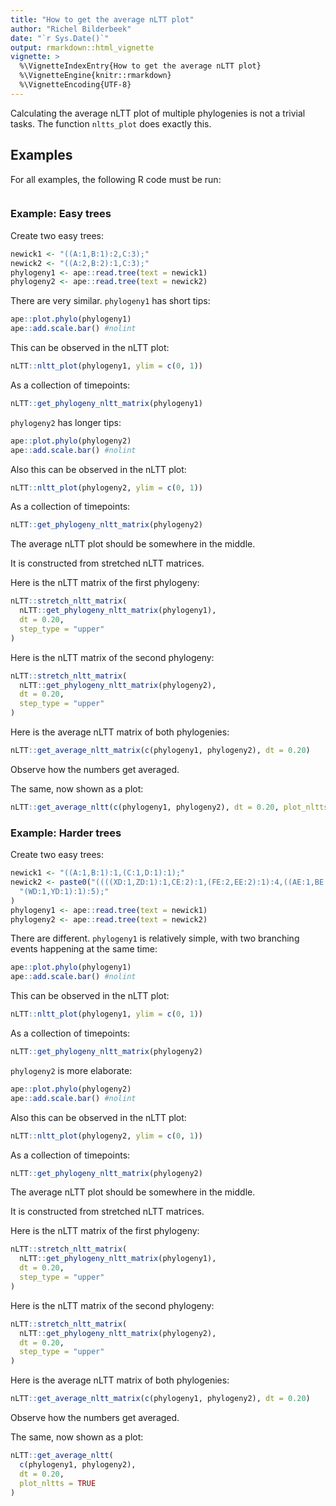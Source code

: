 ```yaml
---
title: "How to get the average nLTT plot"
author: "Richel Bilderbeek"
date: "`r Sys.Date()`"
output: rmarkdown::html_vignette
vignette: >
  %\VignetteIndexEntry{How to get the average nLTT plot}
  %\VignetteEngine{knitr::rmarkdown}
  %\VignetteEncoding{UTF-8}
---
```


Calculating the average nLTT plot of multiple phylogenies
is not a trivial tasks. The function `nltts_plot`
does exactly this.


## Examples

For all examples, the following R code must be run:

```r
```

### Example: Easy trees

Create two easy trees:

```r
newick1 <- "((A:1,B:1):2,C:3);"
newick2 <- "((A:2,B:2):1,C:3);"
phylogeny1 <- ape::read.tree(text = newick1)
phylogeny2 <- ape::read.tree(text = newick2)
```

There are very similar. `phylogeny1` has short tips:

```r
ape::plot.phylo(phylogeny1)
ape::add.scale.bar() #nolint
```

This can be observed in the nLTT plot:

```r
nLTT::nltt_plot(phylogeny1, ylim = c(0, 1))
```

As a collection of timepoints:

```r
nLTT::get_phylogeny_nltt_matrix(phylogeny1)
```

`phylogeny2` has longer tips:

```r
ape::plot.phylo(phylogeny2)
ape::add.scale.bar() #nolint
```

Also this can be observed in the nLTT plot:

```r
nLTT::nltt_plot(phylogeny2, ylim = c(0, 1))
```

As a collection of timepoints:

```r
nLTT::get_phylogeny_nltt_matrix(phylogeny2)
```


The average nLTT plot should be somewhere in the middle.

It is constructed from stretched nLTT matrices.

Here is the nLTT matrix of the first phylogeny:

```r
nLTT::stretch_nltt_matrix(
  nLTT::get_phylogeny_nltt_matrix(phylogeny1),
  dt = 0.20,
  step_type = "upper"
)
```

Here is the nLTT matrix of the second phylogeny:

```r
nLTT::stretch_nltt_matrix(
  nLTT::get_phylogeny_nltt_matrix(phylogeny2),
  dt = 0.20,
  step_type = "upper"
)
```

Here is the average nLTT matrix of both phylogenies:

```r
nLTT::get_average_nltt_matrix(c(phylogeny1, phylogeny2), dt = 0.20)
```

Observe how the numbers get averaged.

The same, now shown as a plot:

```r
nLTT::get_average_nltt(c(phylogeny1, phylogeny2), dt = 0.20, plot_nltts = TRUE)
```


### Example: Harder trees

Create two easy trees:

```r
newick1 <- "((A:1,B:1):1,(C:1,D:1):1);"
newick2 <- paste0("((((XD:1,ZD:1):1,CE:2):1,(FE:2,EE:2):1):4,((AE:1,BE:1):1,",
  "(WD:1,YD:1):1):5);"
)
phylogeny1 <- ape::read.tree(text = newick1)
phylogeny2 <- ape::read.tree(text = newick2)
```

There are different. `phylogeny1` is relatively simple, with two branching events happening at the same time:

```r
ape::plot.phylo(phylogeny1)
ape::add.scale.bar() #nolint
```

This can be observed in the nLTT plot:

```r
nLTT::nltt_plot(phylogeny1, ylim = c(0, 1))
```

As a collection of timepoints:

```r
nLTT::get_phylogeny_nltt_matrix(phylogeny2)
```

`phylogeny2` is more elaborate:

```r
ape::plot.phylo(phylogeny2)
ape::add.scale.bar() #nolint
```

Also this can be observed in the nLTT plot:

```r
nLTT::nltt_plot(phylogeny2, ylim = c(0, 1))
```

As a collection of timepoints:

```r
nLTT::get_phylogeny_nltt_matrix(phylogeny2)
```


The average nLTT plot should be somewhere in the middle.

It is constructed from stretched nLTT matrices.

Here is the nLTT matrix of the first phylogeny:

```r
nLTT::stretch_nltt_matrix(
  nLTT::get_phylogeny_nltt_matrix(phylogeny1),
  dt = 0.20,
  step_type = "upper"
)
```

Here is the nLTT matrix of the second phylogeny:

```r
nLTT::stretch_nltt_matrix(
  nLTT::get_phylogeny_nltt_matrix(phylogeny2),
  dt = 0.20,
  step_type = "upper"
)
```

Here is the average nLTT matrix of both phylogenies:

```r
nLTT::get_average_nltt_matrix(c(phylogeny1, phylogeny2), dt = 0.20)
```

Observe how the numbers get averaged.

The same, now shown as a plot:

```r
nLTT::get_average_nltt(
  c(phylogeny1, phylogeny2),
  dt = 0.20,
  plot_nltts = TRUE
)
```
